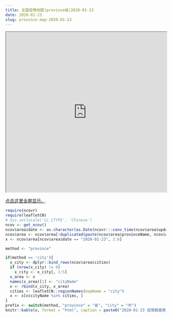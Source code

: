 ```yaml
---
title: 全国疫情地图(province级)2020-01-23
date: 2020-01-23
slug: province-map-2020-01-23
---
```


<iframe seamless src="https://pzhaonet.github.io/ncov/leaflet/leafmap-province-2020-01-23.html" width="100%" height="500"></iframe>

[点击这里全屏显示。](https://pzhaonet.github.io/ncov/leaflet/leafmap-province-2020-01-23.html)

```r
require(ncovr)
require(leafletCN)
# Sys.setlocale('LC_CTYPE', 'Chinese')
ncov <- get_ncov()
ncov$area$date <- as.character(as.Date(ncovr:::conv_time(ncov$area$updateTime)))
ncov$area <- ncov$area[!duplicated(paste(ncov$area$provinceName, ncov$area$date)), ]
x <- ncov$area[ncov$area$date == "2020-01-23", 2:6]

method <- "province"

if(method == 'city'){
  x_city <- dplyr::bind_rows(ncov$area$cities)
  if (nrow(x_city) != 0) 
    x_city <- x_city[, 1:5]
  x_area <- x
  names(x_area)[1] <- "cityName"
  x <- rbind(x_city, x_area)
  cities <- leafletCN::regionNames(mapName = "city")
  x <- x[x$cityName %in% cities, ]
}
prefix <- switch(method, "province" = "省", "city" = "市")
knitr::kable(x, format = "html", caption = paste0("2020-01-23 疫情数据表(", prefix, ")"), row.names = FALSE, col.names = c("名称", "确诊", "疑似", "治愈", "死亡"))
```
